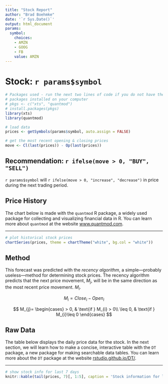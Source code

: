 ```yaml
---
title: "Stock Report"
author: "Brad Boehmke"
date: '`r Sys.Date()`'
output: html_document
params:
  symbol:
    choices:
    - AMZN
    - GOOG
    - FB
    value: AMZN
---
```


# Stock: `r params$symbol`

```r
# Packages used - run the next two lines of code if you do not have these
# packages installed on your computer
# pkgs <- c("xts", "quantmod")
# install.packages(pkgs)
library(xts)
library(quantmod)

# load data
prices <- getSymbols(params$symbol, auto.assign = FALSE)

# get the most recent opening & closing prices
move <- Cl(last(prices)) - Op(last(prices))
```


## Recommendation: `r ifelse(move > 0, "BUY", "SELL")`

`r params$symbol` will `r ifelse(move > 0, "increase", "decrease")` in price during the next trading period. 


## Price History

The chart below is made with the `quantmod` R package, a widely used package for collecting and visualizing financial data in R. You can learn more about `quantmod` at the website [www.quantmod.com](rstudio.github.io/DT/).  

***

```r
# plot historical stock prices
chartSeries(prices, theme = chartTheme("white", bg.col = "white"))
```


## Method

This forecast was predicted with the *recency algorithm*, a simple---probably useless---method for determining stock prices. The recency algorithm predicts that the next price movement, $M_{j}$, will be in the same direction as the most recent price movement. $M_{i}$.

$$M_{i}= Close_{i} - Open_{i}$$

$$
    M_{j}= 
        \begin{cases}
                > 0,  & \text{if } M_{i} > 0\\
                \leq 0, & \text{if } M_{i}\leq 0
        \end{cases}
$$

## Raw Data

The table below displays the daily price data for the stock. In the next section, we will learn how to make a concise, interactive table with the `DT` package, a new package for making searchable data tables. You can learn more about the `DT` package at the website [rstudio.github.io/DT/](rstudio.github.io/DT/).  

***

```r
# show stock info for last 7 days
knitr::kable(tail(prices, 7)[, 1:5], caption = 'Stock information for last 7 business days')
```


